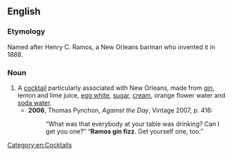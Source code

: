 ==English==

===Etymology===
Named after Henry C. Ramos, a New Orleans barman who invented it in 1888.

===Noun===
{{en-noun|es|head=[[Ramos]] [[gin fizz]]}}

# A [[cocktail]] particularly associated with New Orleans, made from [[gin]], lemon and lime juice, [[egg white]], [[sugar]], [[cream]], orange flower water and [[soda water]].
#* '''2006''', Thomas Pynchon, ''Against the Day'', Vintage 2007, p. 416:
#*: “What was that everybody at your table was drinking? Can I get you one?” “'''Ramos gin fizz'''. Get yourself one, too.”

[[Category:en:Cocktails]]